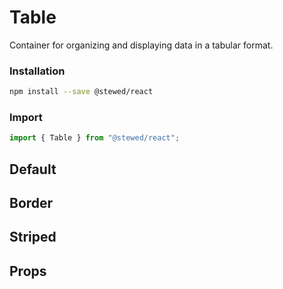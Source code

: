 
# Table

Container for organizing and displaying data in a tabular format.

### Installation

```bash
npm install --save @stewed/react
```

### Import

```js
import { Table } from "@stewed/react";
```

<Meta of={TableStories} />

## Default

<Canvas of={TableStories.Default} />


## Border

<Canvas of={TableStories.Border} />

## Striped

<Canvas of={TableStories.Striped} />

## Props

<ArgTypes of={TableStories} />
